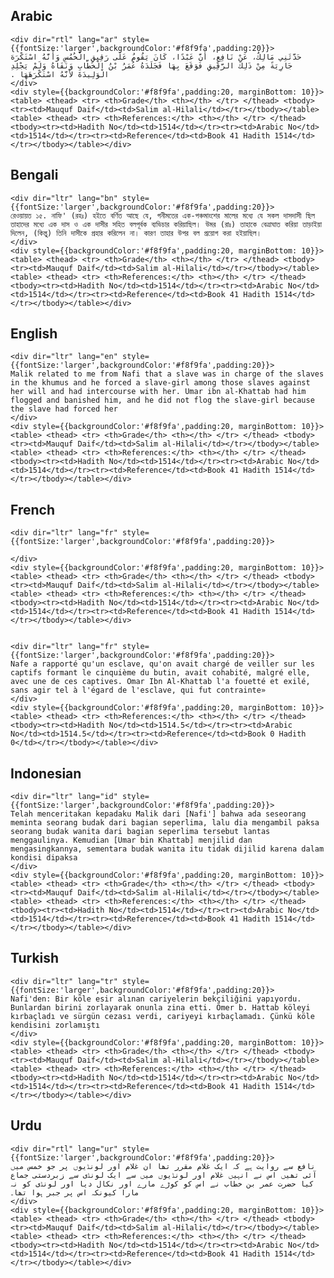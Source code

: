 ## Arabic


    <div dir="rtl" lang="ar" style={{fontSize:'larger',backgroundColor:'#f8f9fa',padding:20}}>
    حَدَّثَنِي مَالِكٌ، عَنْ نَافِعٍ، أَنَّ عَبْدًا، كَانَ يَقُومُ عَلَى رَقِيقِ الْخُمُسِ وَأَنَّهُ اسْتَكْرَهَ جَارِيَةً مِنْ ذَلِكَ الرَّقِيقِ فَوَقَعَ بِهَا فَجَلَدَهُ عُمَرُ بْنُ الْخَطَّابِ وَنَفَاهُ وَلَمْ يَجْلِدِ الْوَلِيدَةَ لأَنَّهُ اسْتَكْرَهَهَا ‏.‏
    </div>
    <div style={{backgroundColor:'#f8f9fa',padding:20, marginBottom: 10}}><table> <thead> <tr> <th>Grade</th> <th></th> </tr> </thead> <tbody> <tr><td>Mauquf Daif</td><td>Salim al-Hilali</td></tr></tbody></table><table> <thead> <tr> <th>References:</th> <th></th> </tr> </thead> <tbody><tr><td>Hadith No</td><td>1514</td></tr><tr><td>Arabic No</td><td>1514</td></tr><tr><td>Reference</td><td>Book 41 Hadith 1514</td></tr></tbody></table></div>

## Bengali


    <div dir="ltr" lang="bn" style={{fontSize:'larger',backgroundColor:'#f8f9fa',padding:20}}>
    রেওয়ায়ত ১৫. নাফি' (রহঃ) হইতে বর্ণিত আছে যে, গনীমতের এক-পঞ্চমাংশের মালের মধ্যে যে সকল দাসদাসী ছিল তাহাদের মধ্যে এক দাস ও এক দাসীর সহিত বলপূর্বক ব্যভিচার করিয়াছিল। উমর (রাঃ) তাহাকে বেত্ৰাঘাত করিয়া তাড়াইয়া দিলেন, (কিন্তু) তিনি দাসীকে প্রহার করিলেন না। কারণ তাহার উপর বল প্রয়োগ করা হইয়াছিল।
    </div>
    <div style={{backgroundColor:'#f8f9fa',padding:20, marginBottom: 10}}><table> <thead> <tr> <th>Grade</th> <th></th> </tr> </thead> <tbody> <tr><td>Mauquf Daif</td><td>Salim al-Hilali</td></tr></tbody></table><table> <thead> <tr> <th>References:</th> <th></th> </tr> </thead> <tbody><tr><td>Hadith No</td><td>1514</td></tr><tr><td>Arabic No</td><td>1514</td></tr><tr><td>Reference</td><td>Book 41 Hadith 1514</td></tr></tbody></table></div>

## English


    <div dir="ltr" lang="en" style={{fontSize:'larger',backgroundColor:'#f8f9fa',padding:20}}>
    Malik related to me from Nafi that a slave was in charge of the slaves in the khumus and he forced a slave-girl among those slaves against her will and had intercourse with her. Umar ibn al-Khattab had him flogged and banished him, and he did not flog the slave-girl because the slave had forced her
    </div>
    <div style={{backgroundColor:'#f8f9fa',padding:20, marginBottom: 10}}><table> <thead> <tr> <th>Grade</th> <th></th> </tr> </thead> <tbody> <tr><td>Mauquf Daif</td><td>Salim al-Hilali</td></tr></tbody></table><table> <thead> <tr> <th>References:</th> <th></th> </tr> </thead> <tbody><tr><td>Hadith No</td><td>1514</td></tr><tr><td>Arabic No</td><td>1514</td></tr><tr><td>Reference</td><td>Book 41 Hadith 1514</td></tr></tbody></table></div>

## French


    <div dir="ltr" lang="fr" style={{fontSize:'larger',backgroundColor:'#f8f9fa',padding:20}}>
    
    </div>
    <div style={{backgroundColor:'#f8f9fa',padding:20, marginBottom: 10}}><table> <thead> <tr> <th>Grade</th> <th></th> </tr> </thead> <tbody> <tr><td>Mauquf Daif</td><td>Salim al-Hilali</td></tr></tbody></table><table> <thead> <tr> <th>References:</th> <th></th> </tr> </thead> <tbody><tr><td>Hadith No</td><td>1514</td></tr><tr><td>Arabic No</td><td>1514</td></tr><tr><td>Reference</td><td>Book 41 Hadith 1514</td></tr></tbody></table></div>


    <div dir="ltr" lang="fr" style={{fontSize:'larger',backgroundColor:'#f8f9fa',padding:20}}>
    Nafe a rapporté qu'un esclave, qu'on avait chargé de veiller sur les captifs formant le cinquième du butin, avait cohabité, malgré elle, avec une de ces captives. Omar Ibn Al-Khattab l'a fouetté et exilé, sans agir tel à l'égard de l'esclave, qui fut contrainte»
    </div>
    <div style={{backgroundColor:'#f8f9fa',padding:20, marginBottom: 10}}><table> <thead> <tr> <th>References:</th> <th></th> </tr> </thead> <tbody><tr><td>Hadith No</td><td>1514.5</td></tr><tr><td>Arabic No</td><td>1514.5</td></tr><tr><td>Reference</td><td>Book 0 Hadith 0</td></tr></tbody></table></div>

## Indonesian


    <div dir="ltr" lang="id" style={{fontSize:'larger',backgroundColor:'#f8f9fa',padding:20}}>
    Telah menceritakan kepadaku Malik dari [Nafi'] bahwa ada seseorang meminta seorang budak dari bagian seperlima, lalu dia mengambil paksa seorang budak wanita dari bagian seperlima tersebut lantas menggaulinya. Kemudian [Umar bin Khattab] menjilid dan mengasingkannya, sementara budak wanita itu tidak dijilid karena dalam kondisi dipaksa
    </div>
    <div style={{backgroundColor:'#f8f9fa',padding:20, marginBottom: 10}}><table> <thead> <tr> <th>Grade</th> <th></th> </tr> </thead> <tbody> <tr><td>Mauquf Daif</td><td>Salim al-Hilali</td></tr></tbody></table><table> <thead> <tr> <th>References:</th> <th></th> </tr> </thead> <tbody><tr><td>Hadith No</td><td>1514</td></tr><tr><td>Arabic No</td><td>1514</td></tr><tr><td>Reference</td><td>Book 41 Hadith 1514</td></tr></tbody></table></div>

## Turkish


    <div dir="ltr" lang="tr" style={{fontSize:'larger',backgroundColor:'#f8f9fa',padding:20}}>
    Nafi'den: Bir köle esir alınan cariyelerin bekçiliğini yapıyordu. Bunlardan birini zorlayarak onunla zina etti. Ömer b. Hattab köleyi kırbaçladı ve sürgün cezası verdi, cariyeyi kırbaçlamadı. Çünkü köle kendisini zorlamıştı
    </div>
    <div style={{backgroundColor:'#f8f9fa',padding:20, marginBottom: 10}}><table> <thead> <tr> <th>Grade</th> <th></th> </tr> </thead> <tbody> <tr><td>Mauquf Daif</td><td>Salim al-Hilali</td></tr></tbody></table><table> <thead> <tr> <th>References:</th> <th></th> </tr> </thead> <tbody><tr><td>Hadith No</td><td>1514</td></tr><tr><td>Arabic No</td><td>1514</td></tr><tr><td>Reference</td><td>Book 41 Hadith 1514</td></tr></tbody></table></div>

## Urdu


    <div dir="rtl" lang="ur" style={{fontSize:'larger',backgroundColor:'#f8f9fa',padding:20}}>
    نافع سے روایت ہے کہ ایک غلام مقرر تھا ان غلام اور لونڈیوں پر جو خمس میں آئی تھیں اس نے انہیں غلام اور لونڈیوں میں سے ایک لونڈی سے زبردستی جماع کیا حضرت عمر بن خطاب نے اس کو کوڑے مارے اور نکال دیا اور لونڈی کو نہ مارا کیونکہ اس پر جبر ہوا تھا۔
    </div>
    <div style={{backgroundColor:'#f8f9fa',padding:20, marginBottom: 10}}><table> <thead> <tr> <th>Grade</th> <th></th> </tr> </thead> <tbody> <tr><td>Mauquf Daif</td><td>Salim al-Hilali</td></tr></tbody></table><table> <thead> <tr> <th>References:</th> <th></th> </tr> </thead> <tbody><tr><td>Hadith No</td><td>1514</td></tr><tr><td>Arabic No</td><td>1514</td></tr><tr><td>Reference</td><td>Book 41 Hadith 1514</td></tr></tbody></table></div>
